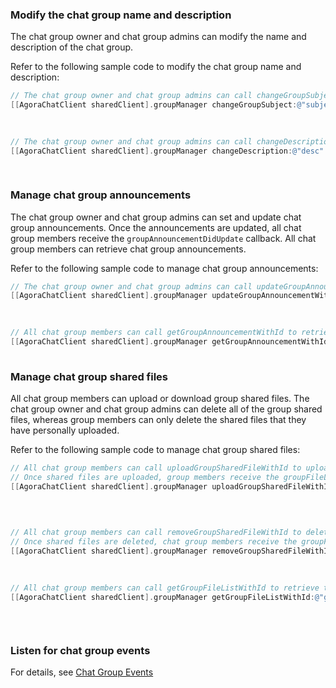 <PlatformWrapper platform="ios">

### Modify the chat group name and description

The chat group owner and chat group admins can modify the name and description of the chat group.

Refer to the following sample code to modify the chat group name and description:

```objective-c
// The chat group owner and chat group admins can call changeGroupSubject to modify the name of the chat group. The name length can be up to 128 characters.
[[AgoraChatClient sharedClient].groupManager changeGroupSubject:@"subject"
 																											 forGroup:@"groupID" 
 																												  error:nil];

// The chat group owner and chat group admins can call changeDescription to modify the description of the chat group. The description length can be up to 512 characters.
[[AgoraChatClient sharedClient].groupManager changeDescription:@"desc"
 																											forGroup:@"groupID" 
 																										 	   error:nil];
```


### Manage chat group announcements

The chat group owner and chat group admins can set and update chat group announcements. Once the announcements are updated, all chat group members receive the `groupAnnouncementDidUpdate` callback. All chat group members can retrieve chat group announcements.

Refer to the following sample code to manage chat group announcements:

```objective-c
// The chat group owner and chat group admins can call updateGroupAnnouncementWithId to set or update the chat group announcements. The announcement length can be up to 512 characters.
[[AgoraChatClient sharedClient].groupManager updateGroupAnnouncementWithId:@"groupID"
 																														 announcement:@"announcement" 
 																										 	   					  error:nil];

// All chat group members can call getGroupAnnouncementWithId to retrieve the chat group announcements.
[[AgoraChatClient sharedClient].groupManager getGroupAnnouncementWithId:@"groupID" 
 																																  error:nil];
```


### Manage chat group shared files

All chat group members can upload or download group shared files. The chat group owner and chat group admins can delete all of the group shared files, whereas group members can only delete the shared files that they have personally uploaded.

Refer to the following sample code to manage chat group shared files:

```objective-c
// All chat group members can call uploadGroupSharedFileWithId to upload group shared files. The file size can be up to 10 MB.
// Once shared files are uploaded, group members receive the groupFileListDidUpdate callback.
[[AgoraChatClient sharedClient].groupManager uploadGroupSharedFileWithId:@"groupID"
 																																filePath:@"filePath" 
 																															  progress:nil 
 																															completion:nil];

// All chat group members can call removeGroupSharedFileWithId to delete group shared files.
// Once shared files are deleted, chat group members receive the groupFileListDidUpdate callback.
[[AgoraChatClient sharedClient].groupManager removeGroupSharedFileWithId:@"groupID"
 																													  sharedFileId:@"fileID" 
 																															     error:nil];

// All chat group members can call getGroupFileListWithId to retrieve the list of shared files in the chat group.
[[AgoraChatClient sharedClient].groupManager getGroupFileListWithId:@"groupID"
 																												 pageNumber:pageNumber 
 																												   pageSize:pageSize 
 																														  error:nil];
```

### Listen for chat group events

For details, see [Chat Group Events](manage-chat-groups#listen-for-chat-group-events)

</PlatformWrapper>